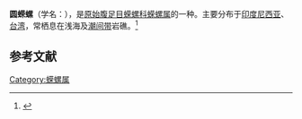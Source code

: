 {{Speciesbox
| name = 圆蝾螺
| image = Turbo setosus 001.jpg
| image_width = 
| genus = Turbo
| species = setosus
| authority = Gmelin, 1791
}}
'''圆蝾螺'''（学名：''{{lang|la|Turbo setosus}}''），是[[原始腹足目|原始腹足目]][[蝾螺科|蝾螺科]][[蝾螺属|蝾螺属]]的一种。主要分布于[[印度尼西亚|印度尼西亚]]、[[台湾|台湾]]，常栖息在浅海及[[潮间带|潮间带]]岩礁。<ref>{{cite web|url=http://shell.sinica.edu.tw/chinese/shellbase_detail.php?science_no=161|title=国际贝库：圆蝾螺|publisher=台湾贝类资料库|accessdate=2009-08-11|archive-date=2016-03-04|archive-url=https://web.archive.org/web/20160304100311/http://shell.sinica.edu.tw/chinese/shellbase_detail.php?science_no=161|dead-url=no}}</ref>

== 参考文献 ==
{{reflist}}
{{Taxonbar|from=Q7853881}}

[[Category:蝾螺属|Category:蝾螺属]]